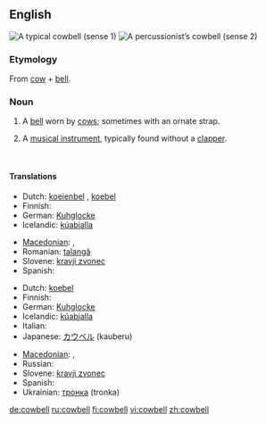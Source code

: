 {{wikipedia}}
==English==
[[Image:Cowbell-2.jpg|thumb|right|A typical cowbell (sense 1)]]
[[Image:Koebel.jpg|thumb|right|A percussionist’s cowbell (sense 2)]]

===Etymology===
From [[cow]] + [[bell]].

===Noun===
{{en-noun}}

# A [[bell]] worn by [[cow]]s; sometimes with an ornate strap.
# {{musici}} A [[musical instrument]], typically found without a [[clapper]].

<br clear="all"/>

====Translations====
{{trans-top|bell worn by cows}}
* Dutch: [[koeienbel]] {{f}}, [[koebel]] {{f}}
* Finnish: {{t-|fi|lehmänkello}}
* German: [[Kuhglocke]] {{f}}
* Icelandic: [[kúabjalla]] {{f}}
{{trans-mid}}
* [[Macedonian]]: {{t|mk|клопотарец|m|tr=klopotárec|sc=Cyrl|xs=Macedonian}},  {{t|mk|прапорец|m|tr=práporec|sc=Cyrl|xs=Macedonian}}
* Romanian: [[talangă]] {{f}}
* Slovene: [[kravji zvonec]] {{m}}
* Spanish: {{t-|es|cencerro|m}}
{{trans-bottom}}

{{trans-top|musical instrument}}
* Dutch: [[koebel]] {{f}}
* Finnish: {{t-|fi|lehmänkello}}
* German: [[Kuhglocke]] {{f}}
* Icelandic: [[kúabjalla]] {{f}}
* Italian: {{t+|it|campanaccio|m}}
* Japanese: [[カウベル]] (kauberu)
{{trans-mid}}
* [[Macedonian]]: {{t|mk|клопотарец|m|tr=klopotárec|sc=Cyrl|xs=Macedonian}},  {{t|mk|прапорец|m|tr=práporec|sc=Cyrl|xs=Macedonian}}
* Russian: {{t+|ru|колоколец|m|tr=kolokólets|sc=Cyrl}}
* Slovene: [[kravji zvonec]] {{m}}
* Spanish: {{t-|es|cencerro|m}}
* Ukrainian: [[тронка]] (tronka) {{f}}
{{trans-bottom}}

[[de:cowbell]]
[[ru:cowbell]]
[[fi:cowbell]]
[[vi:cowbell]]
[[zh:cowbell]]